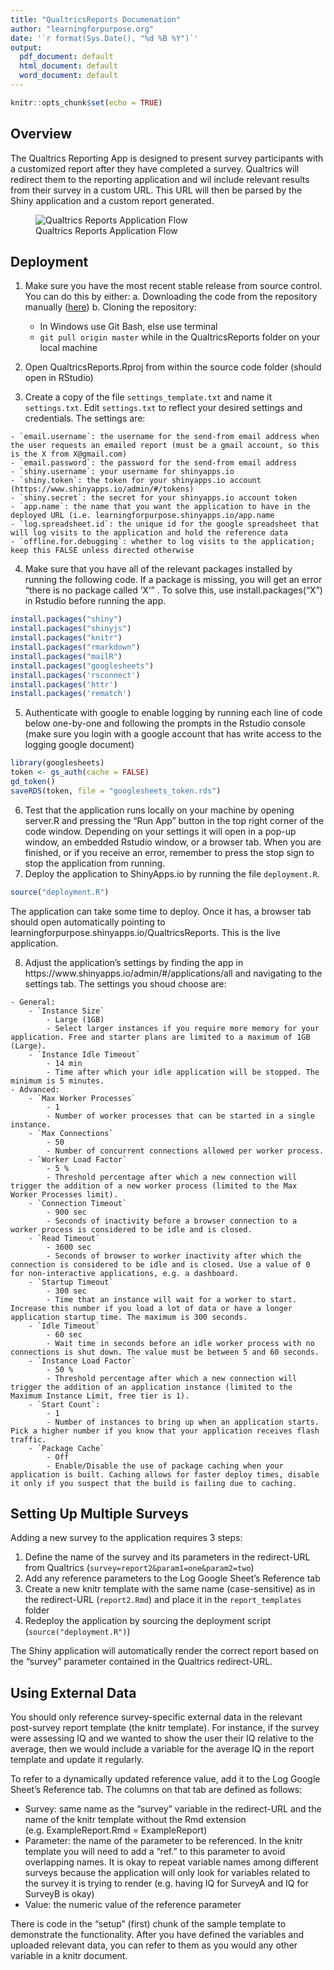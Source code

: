 ```yaml
---
title: "QualtricsReports Documenation"
author: "learningforpurpose.org"
date: '`r format(Sys.Date(), "%d %B %Y")`'
output:
  pdf_document: default
  html_document: default
  word_document: default
---
```


```r
knitr::opts_chunk$set(echo = TRUE)
```

## Overview

The Qualtrics Reporting App is designed to present survey participants with a customized report after they have completed a survey. Qualtrics will redirect them to the reporting application and wil include relevant results from their survey in a custom URL. This URL will then be parsed by the Shiny application and a custom report generated.

![Qualtrics Reports Application Flow](QualtricsAppFlow.png)

## Deployment

  1. Make sure you have the most recent stable release from source control. You can do this by either:
    a. Downloading the code from the repository manually ([here](https://bitbucket.org/ericscheier/qualtricsreports-shiny-app/downloads/))
    b. Cloning the repository:
    
      - In Windows use Git Bash, else use terminal
      - `git pull origin master` while in the QualtricsReports folder on your local machine
  2. Open QualtricsReports.Rproj from within the source code folder (should open in RStudio)
  3. Create a copy of the file `settings_template.txt` and name it `settings.txt`. Edit `settings.txt` to reflect your desired settings and credentials. The settings are:
    
    - `email.username`: the username for the send-from email address when the user requests an emailed report (must be a gmail account, so this is the X from X@gmail.com)
    - `email.password`: the password for the send-from email address
    - `shiny.username`: your username for shinyapps.io
    - `shiny.token`: the token for your shinyapps.io account (https://www.shinyapps.io/admin/#/tokens)
    - `shiny.secret`: the secret for your shinyapps.io account token
    - `app.name`: the name that you want the application to have in the deployed URL (i.e. learningforpurpose.shinyapps.io/app.name
    - `log.spreadsheet.id`: the unique id for the google spreadsheet that will log visits to the application and hold the reference data
    - `offline.for.debugging`: whether to log visits to the application; keep this FALSE unless directed otherwise
  4. Make sure that you have all of the relevant packages installed by running the following code. If a package is missing, you will get an error “there is no package called ‘X’” . To solve this, use install.packages(“X”) in Rstudio before running the app.
```r
install.packages("shiny")
install.packages("shinyjs")
install.packages("knitr")
install.packages("rmarkdown")
install.packages("mailR")
install.packages("googlesheets")
install.packages('rsconnect')
install.packages('httr')
install.packages('rematch')
```
  5. Authenticate with google to enable logging by running each line of code below one-by-one and following the prompts in the Rstudio console (make sure you login with a google account that has write access to the logging google document)
```r
library(googlesheets)
token <- gs_auth(cache = FALSE)
gd_token()
saveRDS(token, file = "googlesheets_token.rds")
```
  6. Test that the application runs locally on your machine by opening server.R and pressing the “Run App” button in the top right corner of the code window. Depending on your settings it will open in a pop-up window, an embedded Rstudio window, or a browser tab. When you are finished, or if you receive an error, remember to press the stop sign to stop the application from running.
  7. Deploy the application to ShinyApps.io by running the file `deployment.R`.
```r
source("deployment.R")
```
The application can take some time to deploy. Once it has, a browser tab should open automatically pointing to learningforpurpose.shinyapps.io/QualtricsReports. This is the live application.

  8. Adjust the application's settings by finding the app in https://www.shinyapps.io/admin/#/applications/all and navigating to the settings tab. The settings you shoud choose are:
    
    - General:
        - `Instance Size`
            - Large (1GB)
            - Select larger instances if you require more memory for your application. Free and starter plans are limited to a maximum of 1GB (Large).
        - `Instance Idle Timeout`
            - 14 min
            - Time after which your idle application will be stopped. The minimum is 5 minutes.
    - Advanced:
        - `Max Worker Processes`
            - 1
            - Number of worker processes that can be started in a single instance.
        - `Max Connections`
            - 50
            - Number of concurrent connections allowed per worker process.
        - `Worker Load Factor`
            - 5 %
            - Threshold percentage after which a new connection will trigger the addition of a new worker process (limited to the Max Worker Processes limit).
        - `Connection Timeout`
            - 900 sec
            - Seconds of inactivity before a browser connection to a worker process is considered to be idle and is closed.
        - `Read Timeout`
            - 3600 sec
            - Seconds of browser to worker inactivity after which the connection is considered to be idle and is closed. Use a value of 0 for non-interactive applications, e.g. a dashboard.
        - `Startup Timeout`
            - 300 sec
            - Time that an instance will wait for a worker to start. Increase this number if you load a lot of data or have a longer application startup time. The maximum is 300 seconds.
        - `Idle Timeout`
            - 60 sec
            - Wait time in seconds before an idle worker process with no connections is shut down. The value must be between 5 and 60 seconds.
        - `Instance Load Factor`
            - 50 %
            - Threshold percentage after which a new connection will trigger the addition of an application instance (limited to the Maximum Instance Limit, free tier is 1).
        - `Start Count`:
            - 1
            - Number of instances to bring up when an application starts. Pick a higher number if you know that your application receives flash traffic.
        - `Package Cache`
            - Off
            - Enable/Disable the use of package caching when your application is built. Caching allows for faster deploy times, disable it only if you suspect that the build is failing due to caching.

## Setting Up Multiple Surveys
Adding a new survey to the application requires 3 steps:

1. Define the name of the survey and its parameters in the redirect-URL from Qualtrics (`survey=report2&param1=one&param2=two`)
2. Add any reference parameters to the Log Google Sheet’s Reference tab
3. Create a new knitr template with the same name (case-sensitive) as in the redirect-URL (`report2.Rmd`) and place it in the `report_templates` folder
4. Redeploy the application by sourcing the deployment script (`source("deployment.R")`)

The Shiny application will automatically render the correct report based on the “survey” parameter contained in the Qualtrics redirect-URL.


## Using External Data

You should only reference survey-specific external data in the relevant post-survey report template (the knitr template). For instance, if the survey were assessing IQ and we wanted to show the user their IQ relative to the average, then we would include a variable for the average IQ in the report template and update it regularly.

To refer to a dynamically updated reference value, add it to the Log Google Sheet’s Reference tab. The columns on that tab are defined as follows:

  - Survey: same name as the “survey” variable in the redirect-URL and the name of the knitr template without the Rmd extension (e.g. ExampleReport.Rmd = ExampleReport)
  - Parameter: the name of the parameter to be referenced. In the knitr template you will need to add a “ref.” to this parameter to avoid overlapping names. It is okay to repeat variable names among different surveys because the application will only look for variables related to the survey it is trying to render (e.g. having IQ for SurveyA and IQ for SurveyB is okay)
  - Value: the numeric value of the reference parameter

There is code in the “setup” (first) chunk of the sample template to demonstrate the functionality. After you have defined the variables and uploaded relevant data, you can refer to them as you would any other variable in a knitr document.
